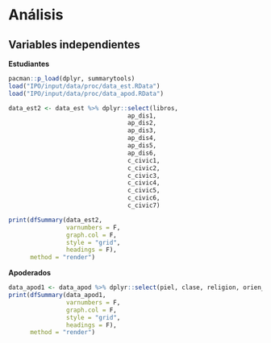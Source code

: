 # Análisis

## Variables independientes

**Estudiantes**

```r
pacman::p_load(dplyr, summarytools)
load("IPO/input/data/proc/data_est.RData")
load("IPO/input/data/proc/data_apod.RData")

data_est2 <- data_est %>% dplyr::select(libros,
                                 ap_dis1,
                                 ap_dis2,
                                 ap_dis3,
                                 ap_dis4,
                                 ap_dis5,
                                 ap_dis6,
                                 c_civic1,
                                 c_civic2,
                                 c_civic3,
                                 c_civic4,
                                 c_civic5,
                                 c_civic6,
                                 c_civic7)

print(dfSummary(data_est2,
                varnumbers = F, 
                graph.col = F, 
                style = "grid",
                headings = F),
      method = "render")
```

**Apoderados**

```r
data_apod1 <- data_apod %>% dplyr::select(piel, clase, religion, orien_sexual, region, dis_fisica, dis_mental, pais, indigena)
print(dfSummary(data_apod1,
                varnumbers = F, 
                graph.col = F, 
                style = "grid",
                headings = F),
      method = "render")
```